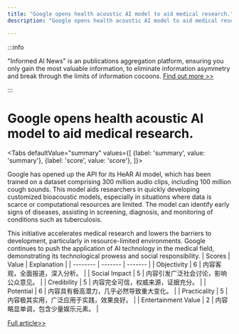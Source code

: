 ```yaml
---
title: "Google opens health acoustic AI model to aid medical research."
description: "Google opens health acoustic AI model to aid medical research."

---
```



:::info

"Informed AI News" is an publications aggregation platform, ensuring you only gain the most valuable information, to eliminate information asymmetry and break through the limits of information cocoons.  [Find out more >>](/)

:::

# Google opens health acoustic AI model to aid medical research.


<Tabs
	defaultValue="summary"
	values={[
	{label: 'summary', value: 'summary'},
	{label: 'score', value: 'score'},
]}>
<TabItem value="summary">


Google has opened up the API for its HeAR AI model, which has been trained on a dataset comprising 300 million audio clips, including 100 million cough sounds. This model aids researchers in quickly developing customized bioacoustic models, especially in situations where data is scarce or computational resources are limited. The model can identify early signs of diseases, assisting in screening, diagnosis, and monitoring of conditions such as tuberculosis.

This initiative accelerates medical research and lowers the barriers to development, particularly in resource-limited environments. Google continues to push the application of AI technology in the medical field, demonstrating its technological prowess and social responsibility.
</TabItem>
<TabItem value="score">
	| Scores     | Value   | Explanation |
	| -------- | ------- | ------- |
	| Objectivity  | 6    | 内容客观，全面报道，深入分析。    |
	| Social Impact | 5     | 内容引发广泛社会讨论，影响公众意见。    |
	| Credibility    | 5    | 内容完全可信，权威来源，证据充分。    |
	| Potential    | 6    | 内容具有极高潜力，几乎必然导致重大变化。    |
	| Practicality    | 5    | 内容极其实用，广泛应用于实践，效果良好。    |
	| Entertainment Value    | 2    | 内容略显单调，包含少量娱乐元素。    |
</TabItem>
</Tabs>

[Full article>>](https://readhub.cn/topic/8cDwv1vHNAV)

